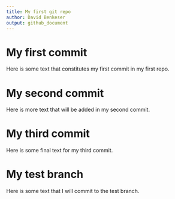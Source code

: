 ```yaml
---
title: My first git repo
author: David Benkeser
output: github_document
---
```


# My first commit

Here is some text that constitutes my first commit in my first repo.

# My second commit

Here is more text that will be added in my second commit.

# My third commit

Here is some final text for my third commit.

# My test branch

Here is some text that I will commit to the test branch.

